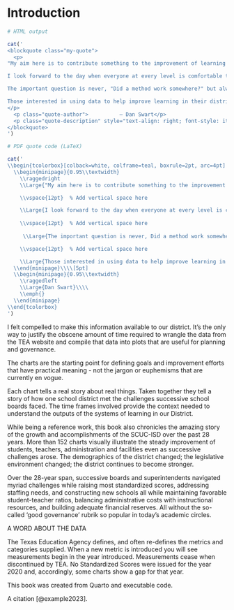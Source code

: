 # Introduction



```r

# HTML output

cat('
<blockquote class="my-quote">
  <p>
"My aim here is to contribute something to the improvement of learning in our school district; or any school district.  My goal is to build a collabrative community helping each other find better and better ways of using data to guide, improve and govern their systems of learning.   

I look forward to the day when everyone at every level is comfortable thinking of ways to improve, trying the changes on a small scale, and plotting the results to see if the changes worked.  This method encourages the study of different ideas of learning and administration (inputs) and their impact on the results observed (outputs) ***at the local level.***  

The important question is never, "Did a method work somewhere?" but always "Does it work here (and why)?"

Those interested in using data to help improve learning in their district please feel free to contact me."
</p>
  <p class="quote-author">          — Dan Swart</p>
  <p class="quote-description" style="text-align: right; font-style: italic;"></p>
</blockquote>
')

```



```r

# PDF quote code (LaTeX)

cat('
\\begin{tcolorbox}[colback=white, colframe=teal, boxrule=2pt, arc=4pt]
  \\begin{minipage}{0.95\\textwidth}
    \\raggedright
    \\Large{"My aim here is to contribute something to the improvement of learning in our school district; or any school district.  My goal is to build a collabrative community helping each other find better and better ways of using data to guide, improve and govern their systems of learning.}

    \\vspace{12pt}  % Add vertical space here

    \\Large{I look forward to the day when everyone at every level is comfortable thinking of ways to improve, trying the changes on a small scale, and plotting the results to see if the changes worked.  This will encourage the study of different ideas of learning and administration (inputs) and their impact on the results observed (outputs) \\textbf{\\textit{at the local level.}}}
  
    \\vspace{12pt}  % Add vertical space here
  
     \\Large{The important question is never, Did a method work somewhere? but always, Does it work here (and why)?}

    \\vspace{12pt}  % Add vertical space here

    \\Large{Those interested in using data to help improve learning in their district please feel free to contact me."}
  \\end{minipage}\\\\[5pt]
  \\begin{minipage}{0.95\\textwidth}
    \\raggedleft
    \\Large{Dan Swart}\\\\
    \\emph{}
  \\end{minipage}
\\end{tcolorbox}
')

```

\vspace{0.75in}


I felt compelled to make this information available to our district.  It's the only way to justify the obscene amount of time required to wrangle the data from the TEA website and compile that data into plots that are useful for planning and governance.

The charts are the starting point for defining goals and improvement efforts that have practical meaning - not the jargon or euphemisms that are currently en vogue.  

Each chart tells a real story about real things.  Taken together they tell a story of how one school district met the challenges successive school boards faced.  The time frames involved provide the context needed to understand the outputs of the systems of learning in our District.

While being a reference work, this book also chronicles the amazing story of the growth and accomplishments of the SCUC-ISD over the past 28 years.  More than 152 charts visually illustrate the steady improvement of students, teachers, administration and facilities even as successive challenges arose.  The demographics of the district changed; the legislative environment changed; the district continues to become stronger.

Over the 28-year span, successive boards and superintendents navigated myriad challenges while raising most standardized scores, addressing staffing needs, and constructing new schools all while maintaining favorable student-teacher ratios, balancing administrative costs with instructional resources, and building adequate financial reserves.  All without the so-called 'good governance' rubrik so popular in today's academic circles.

A WORD ABOUT THE DATA

The Texas Education Agency defines, and often re-defines the metrics and categories supplied.  When a new metric is introduced you will see measurements begin in the year introduced.  Measurements cease when discontinued by TEA.  No Standardized Scores were issued for the year 2020 and, accordingly, some charts show a gap for that year.

\vspace{0.5in}

This book was created from Quarto and executable code.

A citation [@example2023].
<br> <br> <br>
